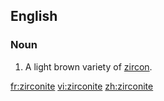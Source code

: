 ==English==

===Noun===
{{en-noun}}

# {{label|en|mineral}} A light brown variety of [[zircon]].

[[fr:zirconite]]
[[vi:zirconite]]
[[zh:zirconite]]
